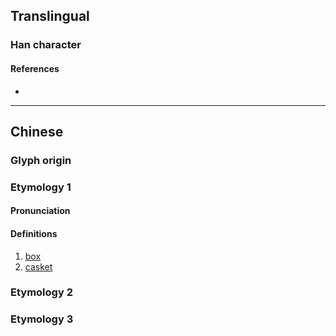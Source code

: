{{character info}}
==Translingual==

===Han character===
{{Han char|rn=75|rad=木|as=09|sn=13|four=43950|canj=DIHR|ids=⿰木咸}}

====References====
* {{Han ref|kx=0537.270|dkj=15079|dj=0925.110|hdz=21246.030|uh=6937|ud=26935|bh=DDEC|bd=56812}}

----

==Chinese==
{{zh-forms}}

===Glyph origin===
{{Han etym}}

===Etymology 1===

====Pronunciation====
{{zh-pron
|m=jiān
|c=gaam1
|mc=y
|oc=y
|ma=
|cat=n
}}

====Definitions====
{{zh-hanzi}}

# [[box]]
# [[casket]]

===Etymology 2===
{{zh-see|緘|v}}

===Etymology 3===
{{zh-see|含|v}}